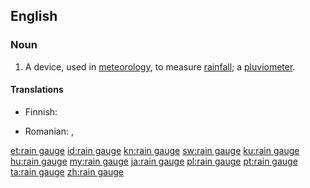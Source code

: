 ==English==

===Noun===
{{wikipedia}}
{{en-noun|head=[[rain]] [[gauge]]}}

# A device, used in [[meteorology]], to measure [[rainfall]]; a [[pluviometer]].

====Translations====
{{trans-top|device to measure rainfall}}
* Finnish: {{t|fi|sademittari}}
{{trans-mid}}
* Romanian: {{t+|ro|pluviometru}}, {{t+|ro|udometru}}
{{trans-bottom}}

[[et:rain gauge]]
[[id:rain gauge]]
[[kn:rain gauge]]
[[sw:rain gauge]]
[[ku:rain gauge]]
[[hu:rain gauge]]
[[my:rain gauge]]
[[ja:rain gauge]]
[[pl:rain gauge]]
[[pt:rain gauge]]
[[ta:rain gauge]]
[[zh:rain gauge]]